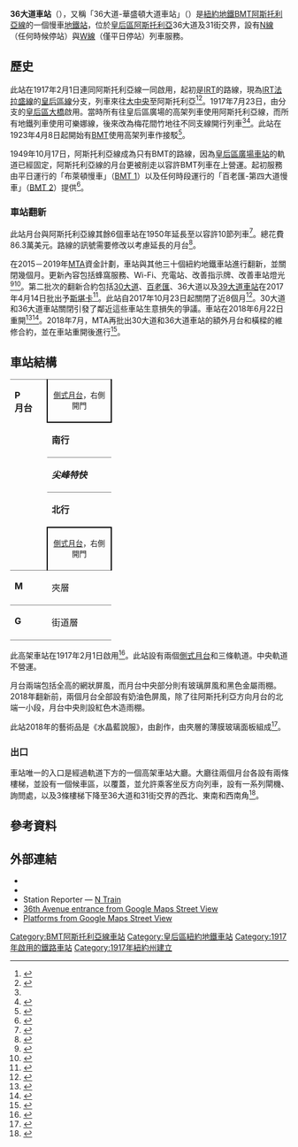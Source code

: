 {{Infobox NYCS
| name = 36大道<br />{{lang|en|36th Avenue}}
| former = 36大道-華盛頓大道
| font_color = black
| font_color_2 = black
| bg_color = #FFC800
| image = 36th Ave Station View.jpg 
| image_caption = 
| address = 紐約州紐約市皇后區36大道及31街
| borough = [[皇后區|皇后區]]
| locale = [[阿斯托里亞_(皇后區)|阿斯托利亞]]
| coordinates = {{coord|40.756555|N|73.929791|W|display=inline,title}}
| division = BMT
| line = [[BMT阿斯托利亞線|BMT阿斯托利亞線]]
| service = Astoria local
| connection = {{bus icon}} '''[[MTA區域巴士營運|MTA巴士]]'''：Q66（35大道）、Q102
| platforms = 2個[[側式月台|側式月台]]
| tracks = 3條（2條使用中）
| structure = 高架
| open_date = {{start date and age|1917|02|1}}
| close_date = {{start date and age|2017|10|23}}（重建）
| rebuilt = {{start date and age|2018|06|22}}
| code = 005
| passengers = 2,343,925<ref name="2016-rider">{{NYCS const|riderref}}</ref>
| pass_year = 2016
| pass_percent = -2.1
| rank = 214
| next_north = {{NYCS next | station=百老匯 | line=BMT阿斯托利亞線 | service=Astoria local}}
| next_south = {{NYCS next | station=39大道 | line=BMT阿斯托利亞線 | service=Astoria local}}
| legend = {{NYCS infobox legend|alltimes}}{{NYCS infobox legend|weekdaysonly}}
}}

'''36大道車站'''（{{lang-en|36th Avenue station}}），又稱「36大道-華盛頓大道車站」（{{lang-en|36th Avenue–Washington Avenue station}}）是[[紐約地鐵|紐約地鐵]][[BMT阿斯托利亞線|BMT阿斯托利亞線]]的一個慢車[[地鐵站|地鐵站]]，位於[[皇后區|皇后區]][[阿斯托里亞_(皇后區)|阿斯托利亞]]36大道及31街交界，設有[[紐約地鐵N線|N線]]（任何時候停站）與[[紐約地鐵W線|W線]]（僅平日停站）列車服務。
== 歷史 ==
此站在1917年2月1日連同阿斯托利亞線一同啟用，起初是[[跨區捷運公司|IRT]]的路線，現為[[IRT法拉盛線|IRT法拉盛線]]的[[IRT皇后區線|皇后區線]]分支，列車來往[[大中央車站_(IRT法拉盛線)|大中央]]至阿斯托利亞<ref name="AstoriaExtension2">{{cite web|url=https://www.newspapers.com/image/54438288/?terms=ditmars+boulevard+subway+station|title=First Train Runs On Elevated Line to Astoria Section|date=1917-02-01|via=[[Newspapers.com|Newspapers.com]]|accessdate=2015-06-29|newspaper=[[Brooklyn_Daily_Eagle|Brooklyn Daily Eagle]]|archive-date=2019-09-05|archive-url=https://web.archive.org/web/20190905063043/https://www.newspapers.com/image/54438288/?terms=ditmars+boulevard+subway+station|dead-url=no}}</ref><ref name=":02">{{Cite book|url=https://babel.hathitrust.org/cgi/pt?id=mdp.39015016416920;view=1up;seq=23|title=Annual report. 1916-1917.|last=|first=|publisher=Interborough Rapid Transit Company|year=1917|isbn=|location=New York|pages=|access-date=2019-08-23|archive-date=2018-09-29|archive-url=https://web.archive.org/web/20180929005320/https://babel.hathitrust.org/cgi/pt?id=mdp.39015016416920;view=1up;seq=23|dead-url=no}}</ref>。1917年7月23日，由{{link-en|IRT第二大道線|IRT Second Avenue Line}}分支的{{link-en|高架鐵路|Elevated railway}}[[皇后區大橋|皇后區大橋]]啟用。當時所有往皇后區廣場的高架列車使用阿斯托利亞線，而所有地鐵列車使用可樂娜線，後來改為梅花間竹地往不同支線開行列車<ref name=":02" /><ref>{{cite news|url=https://www.nytimes.com/1917/07/22/archives/subway-link-over-queensboro-bridge.html|title=Subway Link Over Queensboro Bridge|date=1917-07-22|newspaper=The New York Times|accessdate=2011-12-18|page=31|archive-date=2019-08-21|archive-url=https://web.archive.org/web/20190821081742/https://www.nytimes.com/1917/07/22/archives/subway-link-over-queensboro-bridge.html|dead-url=no}}</ref>。此站在1923年4月8日起開始有[[布魯克林-曼哈頓運輸股份有限公司|BMT]]使用高架列車作接駁<ref>{{cite news|url=https://www.nytimes.com/1923/04/08/archives/hylan-tells-how-he-would-relieve-subways-in-60-days-start-and-quit.html|title=Additional Subway Service to Borough of Queens|date=1923-04-08|newspaper=The New York Times|accessdate=2011-12-18|page=RE1|archive-date=2019-08-21|archive-url=https://web.archive.org/web/20190821081743/https://www.nytimes.com/1923/04/08/archives/hylan-tells-how-he-would-relieve-subways-in-60-days-start-and-quit.html|dead-url=no}}</ref>。

1949年10月17日，阿斯托利亞線成為只有BMT的路線，因為[[皇后區廣場車站|皇后區廣場車站]]的軌道已經固定，阿斯托利亞線的月台更被削走以容許BMT列車在上營運。起初服務由平日運行的「布萊頓慢車」（[[BMT_1|BMT 1]]）以及任何時段運行的「百老匯-第四大道慢車」（[[BMT_2|BMT 2]]）提供<ref>{{cite news|url=https://www.nytimes.com/1949/10/15/archives/direct-subway-runs-to-flushing-astoria.html|title=Direct Subway Runs to Flushing, Astoria|date=1949-10-15|newspaper=The New York Times|accessdate=2011-12-18|page=17|archive-date=2019-08-21|archive-url=https://web.archive.org/web/20190821081746/https://www.nytimes.com/1949/10/15/archives/direct-subway-runs-to-flushing-astoria.html|dead-url=no}}</ref>。

=== 車站翻新 ===
此站月台與阿斯托利亞線其餘6個車站在1950年延長至{{Convert|610|feet|meters}}以容許10節列車<ref>{{Cite book|url=https://books.google.com/books?id=98j0AAAAMAAJ&q=%22astoria+line%22+platform+extensions&dq=%22astoria+line%22+platform+extensions&hl=en&sa=X&ved=0ahUKEwi4kuGRubnXAhWB0iYKHV8WCLM4ChDoAQgsMAE|title=Bulletin|last=Association|first=General Contractors|date=1950|language=en|access-date=2019-08-23|archive-date=2019-09-18|archive-url=https://web.archive.org/web/20190918192324/https://books.google.com/books?id=98j0AAAAMAAJ&q=%22astoria+line%22+platform+extensions&dq=%22astoria+line%22+platform+extensions&hl=en&sa=X&ved=0ahUKEwi4kuGRubnXAhWB0iYKHV8WCLM4ChDoAQgsMAE|dead-url=no}}</ref>{{Rp|23}}。總花費86.3萬美元。路線的訊號需要修改以考慮延長的月台<ref>{{Cite book|url=https://books.google.com/books?id=TrocAQAAMAAJ&q=%22astoria+line%22+platform+extensions&dq=%22astoria+line%22+platform+extensions&hl=en&sa=X&ved=0ahUKEwiT49zIubnXAhWKTCYKHeGVASwQ6AEIKDAA|title=Proceedings ...|last=Transportation|first=New York (N Y. ) Board of|date=1950|language=en|access-date=2019-08-23|archive-date=2019-09-18|archive-url=https://web.archive.org/web/20190918192332/https://books.google.com/books?id=TrocAQAAMAAJ&q=%22astoria+line%22+platform+extensions&dq=%22astoria+line%22+platform+extensions&hl=en&sa=X&ved=0ahUKEwiT49zIubnXAhWKTCYKHeGVASwQ6AEIKDAA|dead-url=no}}</ref>{{Rp|633, 729}}。

在2015－2019年[[大都會運輸署|MTA]]資金計劃，車站與其他三十個紐約地鐵車站進行翻新，並關閉幾個月。更新內容包括蜂窩服務、Wi-Fi、充電站、改善指示牌、改善車站燈光<ref>{{cite web|url=http://gothamist.com/2016/01/08/subway_facelift_shutdown.php|title=MTA Will Completely Close 30 Subway Stations For Months-Long "Revamp"|publisher=Gothamist|accessdate=2016-07-18|date=2016-01-08|deadurl=yes|archiveurl=https://web.archive.org/web/20160801200338/http://gothamist.com/2016/01/08/subway_facelift_shutdown.php|archivedate=2016年8月1日}}</ref><ref>{{Cite web|url=https://www.governor.ny.gov/sites/governor.ny.gov/files/atoms/files/MTAStations.pdf|title=MTAStations|last=|first=|date=|website=governor.ny.gov|publisher=Government of the State of New York|access-date=2016-07-18|archive-date=2019-11-02|archive-url=https://web.archive.org/web/20191102093442/https://www.governor.ny.gov/sites/governor.ny.gov/files/atoms/files/MTAStations.pdf|dead-url=no}}</ref>。第二批次的翻新合約包括[[30大道車站|30大道]]、[[百老匯車站_(BMT阿斯托利亞線)|百老匯]]、36大道以及[[39大道車站_(BMT阿斯托利亞線)|39大道車站]]在2017年4月14日批出予[[斯堪卡|斯堪卡]]<ref>{{cite web|url=http://web.mta.info/mta/news/books/pdf/170424_1315_CPOC.pdf|title=Capital Program Oversight Committee Meeting|last=|first=|date=April 2017|website=mta.info|publisher=Metropolitan Transportation Authority|page=17|access-date=2017-04-24|archive-date=2018-10-05|archive-url=https://web.archive.org/web/20181005195730/http://web.mta.info/mta/news/books/pdf/170424_1315_CPOC.pdf|dead-url=no}}</ref>。此站自2017年10月23日起關閉了近8個月<ref>{{Cite web|url=https://www.dnainfo.com/new-york/20170914/astoria/nw-subway-station-closures-30th-avenue-36th-avenue-oct-23-mta-renovations|title=2 Astoria Subway Stations to Close for 8 Months on Oct. 23, MTA Says|last=Evelly|first=Jeanmarie|date=2017-09-14|website=DNAinfo New York|archive-url=https://web.archive.org/web/20170915114624/https://www.dnainfo.com/new-york/20170914/astoria/nw-subway-station-closures-30th-avenue-36th-avenue-oct-23-mta-renovations|archive-date=2017-09-15|dead-url=yes|access-date=2017-09-15}}</ref>。30大道和36大道車站關閉引發了鄰近這些車站生意損失的爭議。車站在2018年6月22日重開<ref>{{cite web|url=https://astoriapost.com/mta-30th-and-36th-avenue-subway-stations-on-schedule-to-reopen-late-june|title=MTA: 30th and 36th Avenue Subway Stations on Schedule to Reopen Late June|date=2018-05-22|website=Astoria Post|access-date=2018-06-04|archive-date=2020-11-09|archive-url=https://web.archive.org/web/20201109021551/https://astoriapost.com/mta-30th-and-36th-avenue-subway-stations-on-schedule-to-reopen-late-june|dead-url=no}}</ref><ref>{{Cite web|url=http://www.mta.info/press-release/nyc-transit/broadway-39-av-nw-stations-undergo-extensive-repairs-renovations|title=Broadway & 39 Av NW Stations to Undergo Extensive Repairs & Renovations|last=|first=|date=2018-06-08|website=www.mta.info|publisher=Metropolitan Transportation Authority|language=en|archive-url=https://web.archive.org/web/20180612141944/http://www.mta.info/press-release/nyc-transit/broadway-39-av-nw-stations-undergo-extensive-repairs-renovations|archive-date=2018-06-12|dead-url=no|access-date=2018-06-08}}</ref>。2018年7月，MTA再批出30大道和36大道車站的額外月台和橫樑的維修合約，並在車站重開後進行<ref name="MTA-Transit-Jul2018">{{Cite web|url=http://web.mta.info/mta/news/books/pdf/180723_1030_Transit.pdf|title=Transit & Bus Committee Meeting|date=2018-07-23|publisher=[[Metropolitan_Transportation_Authority|Metropolitan Transportation Authority]]|pages=194–195|accessdate=2018-07-23|archive-date=2019-04-24|archive-url=https://web.archive.org/web/20190424014452/http://web.mta.info/mta/news/books/pdf/180723_1030_Transit.pdf|dead-url=no}}</ref>。
== 車站結構 ==
{{Stack|float=right|
{{Routemap
|title=軌道配置圖
|title-bg=#{{NYCS color|Broadway}}
|title-color=black
|style=margin-left:10px;margin-top:10px;float:right;
|legend =track
|map=
uSTR!~MFADEg\uSTR!~MFADEg\uSTR!~MFADEg ~~ ~~ ~~往[[百老匯車站_(BMT阿斯托利亞線)|百老匯]]
uSTRf\uSTR\uSTRg
uSTR!~BSr\uSTR\uSTR!~BSl
uSTR!~BSr\uSTR\uSTR!~BSl
uSTR!~BSr\uSTR\uSTR!~BSl
uSTR!~BSr\uSTR\uSTR!~BSl
uSTRf\uSTR\uSTRg
uSTR!~MFADEf\uSTR!~MFADEf\uSTR!~MFADEf ~~ ~~ ~~往[[39大道車站_(BMT阿斯托利亞線)|39大道]]
}}
}}
{|cellspacing=0 cellpadding=3
|style="border-top:solid 1px gray;border-bottom:solid 1px gray;vertical-align:top;" width=50 rowspan=5|'''P<br>月台'''
|style="border-top:solid 1px gray;border-right:solid 2px black;border-left:solid 2px black;border-bottom:solid 2px black;text-align:center;" colspan=2|<small>[[側式月台|側式月台]]，右側開門</small>
|-
|style="border-bottom:solid 1px gray;" width=100|<span style="background-color:#{{NYCS color|yellow}}">'''南行'''</span>
|style="border-bottom:solid 1px gray;" width=600|{{arrow|L}} [[File:NYCS-bull-trans-N.svg|纽约地铁N线]] 往[[康尼島-斯提威爾大道車站|康尼島-斯提威爾大道]]<small>（[[39大道車站_(BMT阿斯托利亞線)|39大道]]）</small><br>{{arrow|L}} [[File:NYCS-bull-trans-W.svg|纽约地铁W线]] 平日往[[白廳街-南碼頭車站_(BMT百老匯線)|白廳街-南碼頭]]<small>（39大道）</small>
|-
|style="border-bottom:solid 1px gray;" width=100|'''''尖峰特快'''''
|style="border-bottom:solid 1px gray;" width=600|無定期服務
|-
|<span style="background-color:#{{NYCS color|yellow}}">'''北行'''</span>
|{{arrow|R}} [[File:NYCS-bull-trans-N.svg|纽约地铁N线]] （平日[[File:NYCS-bull-trans-W.svg|纽约地铁W线]]） 往[[阿斯托利亞-迪特馬斯林蔭路車站_(BMT阿斯托利亞線)|阿斯托利亞-迪特馬斯林蔭路]]<small>（[[百老匯車站_(BMT阿斯托利亞線)|百老匯]]）</small>
|-
|style="border-top:solid 2px black;border-right:solid 2px black;border-left:solid 2px black;border-bottom:solid 1px gray;text-align:center;" colspan=2|<small>[[側式月台|側式月台]]，右側開門</small>
|-
| style="vertical-align:top;" |'''M'''
| style="vertical-align:top;" |夾層
| style="vertical-align:top;" |往出入口、車站詢問處、MetroCard自動售票機
|-
|style="border-top:solid 1px gray;border-bottom:solid 1px gray;vertical-align:top;vertical-align:top;" width=50|'''G'''
|style="border-top:solid 1px gray;border-bottom:solid 1px gray;vertical-align:top;vertical-align:top;" width=100|街道層
|style="border-top:solid 1px gray;border-bottom:solid 1px gray;vertical-align:top;vertical-align:top;" width=600|出入口
|}
此高架車站在1917年2月1日啟用<ref name=AstoriaExtension>{{cite web|title=First Train Runs On Elevated Line to Astoria Section|url=https://www.newspapers.com/image/54438288/?terms=ditmars+boulevard+subway+station|via=[[Newspapers.com|Newspapers.com]]|publisher=[[Brooklyn_Daily_Eagle|Brooklyn Daily Eagle]]|accessdate=2015-06-29|date=1917-02-01|archive-date=2019-09-05|archive-url=https://web.archive.org/web/20190905063043/https://www.newspapers.com/image/54438288/?terms=ditmars+boulevard+subway+station|dead-url=no}}</ref>。此站設有兩個[[側式月台|側式月台]]和三條軌道。中央軌道不營運。

月台兩端包括全高的網狀屏風，而月台中央部分則有玻璃屏風和黑色金屬雨棚。2018年翻新前，兩個月台全部設有奶油色屏風，除了往阿斯托利亞方向月台的北端一小段，月台中央則設紅色木造雨棚。

此站2018年的藝術品是《水晶藍說服》，由{{link-en|Maureen McQuillan|Maureen McQuillan}}創作，由夾層的薄膜玻璃面板組成<ref>{{cite web | title=Astoria subway stations reopen after 8-month redesign | website=am New York | date=2018-06-22 | url=https://www.amny.com/transit/astoria-subway-stations-1.19356502 | access-date=2018-06-25 | archive-date=2020-09-24 | archive-url=https://web.archive.org/web/20200924065427/https://www.amny.com/transit/astoria-subway-stations-1.19356502/ | dead-url=no }}</ref>。

=== 出口 ===
車站唯一的入口是經過軌道下方的一個高架車站大廳。大廳往兩個月台各設有兩條樓梯，並設有一個候車區，以{{link-en|纖維水泥板|transite}}覆蓋，並允許乘客坐反方向列車，設有一系列閘機、詢問處，以及3條樓梯下降至36大道和31街交界的西北、東南和西南角<ref name="MTAMaps-LICQnsBdg-RsvltIs-2015">{{cite web|title=MTA Neighborhood Maps: Long Island City|url=http://web.mta.info/maps/neighborhoods/qns/Q3-LIC_2015.pdf|publisher=[[Metropolitan_Transportation_Authority|Metropolitan Transportation Authority]]|accessdate=2015-09-27|date=2015|archive-date=2020-06-05|archive-url=https://web.archive.org/web/20200605050653/http://web.mta.info/maps/neighborhoods/qns/Q3-LIC_2015.pdf|dead-url=no}}</ref>。

== 參考資料 ==
{{Reflist}}

== 外部連結 ==
* {{Commonscat-inline|36th Avenue (BMT Astoria Line)}}
* {{NYCS ref|http://www.nycsubway.org/perl/stations?196:221|BMT Astoria Line|36th/Washington Aves.}}
* Station Reporter — [https://web.archive.org/web/20120204051427/http://www.stationreporter.net/ntrain.htm N Train]
* [https://maps.google.com/?ie=UTF8&ll=40.756579,-73.929781&spn=0,0.013314&z=17&layer=c&cbll=40.756421,-73.929905&panoid=5gcsAEuz_d0bI45MpvaOtg&cbp=12,338.79,,0,0.79 36th Avenue entrance from Google Maps Street View]{{Wayback|url=https://maps.google.com/?ie=UTF8&ll=40.756579,-73.929781&spn=0,0.013314&z=17&layer=c&cbll=40.756421,-73.929905&panoid=5gcsAEuz_d0bI45MpvaOtg&cbp=12,338.79,,0,0.79 |date=20121112013508 }}
* [https://www.google.com/maps/@40.7568066,-73.9295936,3a,75y,187.88h,89.41t/data=!3m8!1e1!3m6!1s-6YFNUYI7R4Q%2FV4nDwllrMJI%2FAAAAAAAAKJ8%2FqcRB57Ox_Uo3Lp7jHlYRlfsJcSCvPsAKgCLIB!2e4!3e11!6s%2F%2Flh6.googleusercontent.com%2F-6YFNUYI7R4Q%2FV4nDwllrMJI%2FAAAAAAAAKJ8%2FqcRB57Ox_Uo3Lp7jHlYRlfsJcSCvPsAKgCLIB%2Fw203-h100-p-k-no%2F!7i9728!8i4864!4m3!8m2!3m1!1e1!6m1!1e1 Platforms from Google Maps Street View]

{{紐約地鐵N線}}
{{紐約地鐵W線}}

{{DEFAULTSORT:36th Avenue (Bmt Astoria Line)}}
[[Category:BMT阿斯托利亞線車站|Category:BMT阿斯托利亞線車站]]
[[Category:皇后區紐約地鐵車站|Category:皇后區紐約地鐵車站]]
[[Category:1917年啟用的鐵路車站|Category:1917年啟用的鐵路車站]]
[[Category:1917年紐約州建立|Category:1917年紐約州建立]]